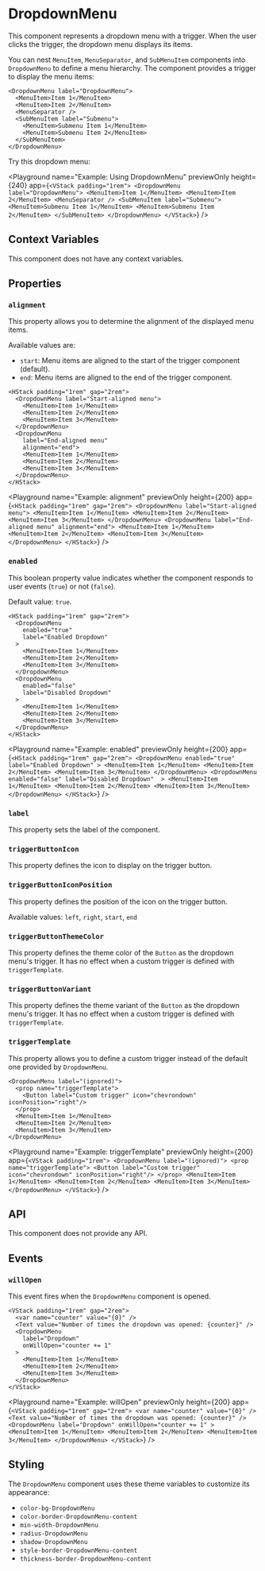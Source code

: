 # DropdownMenu

This component represents a dropdown menu with a trigger. When the user clicks the trigger, the dropdown menu displays its items.

You can nest `MenuItem`, `MenuSeparator`, and `SubMenuItem` components into `DropdownMenu` to define a menu hierarchy. The component provides a trigger to display the menu items:

```ueml copy
<DropdownMenu label="DropdownMenu">
  <MenuItem>Item 1</MenuItem>
  <MenuItem>Item 2</MenuItem>
  <MenuSeparator />
  <SubMenuItem label="Submenu">
    <MenuItem>Submenu Item 1</MenuItem>
    <MenuItem>Submenu Item 2</MenuItem>
  </SubMenuItem>
</DropdownMenu>
```

Try this dropdown menu:

<Playground
  name="Example: Using DropdownMenu"
  previewOnly
  height={240}
  app={`
    <VStack padding="1rem">
      <DropdownMenu label="DropdownMenu">
        <MenuItem>Item 1</MenuItem>
        <MenuItem>Item 2</MenuItem>
        <MenuSeparator />
        <SubMenuItem label="Submenu">
          <MenuItem>Submenu Item 1</MenuItem>
          <MenuItem>Submenu Item 2</MenuItem>
        </SubMenuItem>
      </DropdownMenu>
    </VStack>
  `}
/>

## Context Variables

This component does not have any context variables.

## Properties

### `alignment`

This property allows you to determine the alignment of the displayed menu items.

Available values are:
- `start`: Menu items are aligned to the start of the trigger component (default).
- `end`: Menu items are aligned to the end of the trigger component.

```ueml copy {9}
<HStack padding="1rem" gap="2rem">
  <DropdownMenu label="Start-aligned menu">
    <MenuItem>Item 1</MenuItem>
    <MenuItem>Item 2</MenuItem>
    <MenuItem>Item 3</MenuItem>
  </DropdownMenu>
  <DropdownMenu 
    label="End-aligned menu" 
    alignment="end">
    <MenuItem>Item 1</MenuItem>
    <MenuItem>Item 2</MenuItem>
    <MenuItem>Item 3</MenuItem>
  </DropdownMenu>
</HStack>
```

<Playground
  name="Example: alignment"
  previewOnly
  height={200}
  app={`
    <HStack padding="1rem" gap="2rem">
      <DropdownMenu label="Start-aligned menu">
        <MenuItem>Item 1</MenuItem>
        <MenuItem>Item 2</MenuItem>
        <MenuItem>Item 3</MenuItem>
      </DropdownMenu>
      <DropdownMenu label="End-aligned menu" alignment="end">
        <MenuItem>Item 1</MenuItem>
        <MenuItem>Item 2</MenuItem>
        <MenuItem>Item 3</MenuItem>
      </DropdownMenu>
    </HStack>
  `}
/>

### `enabled`

This boolean property value indicates whether the component responds to user events (`true`) or not (`false`).

Default value: `true`.

```ueml copy {3, 11}
<HStack padding="1rem" gap="2rem">
  <DropdownMenu
    enabled="true"
    label="Enabled Dropdown"
  >
    <MenuItem>Item 1</MenuItem>
    <MenuItem>Item 2</MenuItem>
    <MenuItem>Item 3</MenuItem>
  </DropdownMenu>
  <DropdownMenu
    enabled="false"
    label="Disabled Dropdown" 
  >
    <MenuItem>Item 1</MenuItem>
    <MenuItem>Item 2</MenuItem>
    <MenuItem>Item 3</MenuItem>
  </DropdownMenu>
</HStack>
```

<Playground
  name="Example: enabled"
  previewOnly
  height={200}
  app={`
  <HStack padding="1rem" gap="2rem">
    <DropdownMenu
      enabled="true"
      label="Enabled Dropdown"
    >
      <MenuItem>Item 1</MenuItem>
      <MenuItem>Item 2</MenuItem>
      <MenuItem>Item 3</MenuItem>
    </DropdownMenu>
    <DropdownMenu
      enabled="false"
      label="Disabled Dropdown" 
    >
      <MenuItem>Item 1</MenuItem>
      <MenuItem>Item 2</MenuItem>
      <MenuItem>Item 3</MenuItem>
    </DropdownMenu>
  </HStack>
  `}
/>

### `label`

This property sets the label of the component.

### `triggerButtonIcon`

This property defines the icon to display on the trigger button.

### `triggerButtonIconPosition`

This property defines the position of the icon on the trigger button.

Available values: `left`, `right`, `start`, `end`

### `triggerButtonThemeColor`

This property defines the theme color of the `Button` as the dropdown menu's trigger. It has no effect when a custom trigger is defined with `triggerTemplate`.

### `triggerButtonVariant`

This property defines the theme variant of the `Button` as the dropdown menu's trigger. It has no effect when a custom trigger is defined with `triggerTemplate`.

### `triggerTemplate`

This property allows you to define a custom trigger instead of the default one provided by `DropdownMenu`.

```ueml copy {2-4}
<DropdownMenu label="(ignored)">
  <prop name="triggerTemplate">
    <Button label="Custom trigger" icon="chevrondown" iconPosition="right"/>
  </prop>
  <MenuItem>Item 1</MenuItem>
  <MenuItem>Item 2</MenuItem>
  <MenuItem>Item 3</MenuItem>
</DropdownMenu>
```

<Playground
  name="Example: triggerTemplate"
  previewOnly
  height={200}
  app={`
  <VStack padding="1rem">
    <DropdownMenu label="(ignored)">
      <prop name="triggerTemplate">
        <Button label="Custom trigger" icon="chevrondown" iconPosition="right"/>
      </prop>
      <MenuItem>Item 1</MenuItem>
      <MenuItem>Item 2</MenuItem>
      <MenuItem>Item 3</MenuItem>
    </DropdownMenu>
  </VStack>
  `}
/>

## API

This component does not provide any API.

## Events

### `willOpen`

This event fires when the `DropdownMenu` component is opened.

```ueml copy {6}
<VStack padding="1rem" gap="2rem">
  <var name="counter" value="{0}" />
  <Text value="Number of times the dropdown was opened: {counter}" />
  <DropdownMenu
    label="Dropdown"
    onWillOpen="counter += 1"
  >
    <MenuItem>Item 1</MenuItem>
    <MenuItem>Item 2</MenuItem>
    <MenuItem>Item 3</MenuItem>
  </DropdownMenu>
</VStack>
```

<Playground
  name="Example: willOpen"
  previewOnly
  height={200}
  app={`
  <VStack padding="1rem" gap="2rem">
    <var name="counter" value="{0}" />
    <Text value="Number of times the dropdown was opened: {counter}" />
    <DropdownMenu
      label="Dropdown"
      onWillOpen="counter += 1"
    >
      <MenuItem>Item 1</MenuItem>
      <MenuItem>Item 2</MenuItem>
      <MenuItem>Item 3</MenuItem>
    </DropdownMenu>
  </VStack>
  `}
/>

## Styling

The `DropdownMenu` component uses these theme variables to customize its appearance:

- `color-bg-DropdownMenu`
- `color-border-DropdownMenu-content`
- `min-width-DropdownMenu`
- `radius-DropdownMenu`
- `shadow-DropdownMenu`
- `style-border-DropdownMenu-content`
- `thickness-border-DropdownMenu-content`
